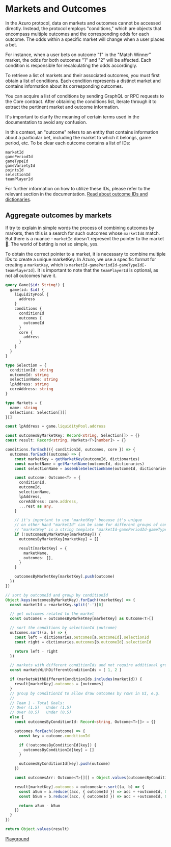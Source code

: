 
# Markets and Outcomes

In the Azuro protocol, data on markets and outcomes cannot be accessed directly. Instead, the protocol employs
"conditions," which are objects that encompass multiple outcomes and the corresponding odds for each outcome. The odds
within a specific market will change when a user places a bet.

For instance, when a user bets on outcome "1" in the "Match Winner" market, the odds for both outcomes "1" and "2" will
be affected. Each condition is responsible for recalculating the odds accordingly.

To retrieve a list of markets and their associated outcomes, you must first obtain a list of conditions. Each condition
represents a distinct market and contains information about its corresponding outcomes.

You can acquire a list of conditions by sending GraphQL or RPC requests to the Core contract. After obtaining the
conditions list, iterate through it to extract the pertinent market and outcome information.

<Callout type="info" emoji="ℹ️️">
  It's important to clarify the meaning of certain terms used in the documentation to avoid any confusion.

  In this context, an "outcome" refers to an entity that contains information about a particular bet, including the market
  to which it belongs, game period, etc. To be clear each outcome contains a list of IDs:

  ```
  marketId
  gamePeriodId
  gameTypeId
  gameVarietyId
  pointsId
  selectionId
  teamPlayerId
  ```

  For further information on how to utilize these IDs, please refer to the relevant section in the documentation.
  [Read about outcome IDs and dictionaries](/build-own-app/dive-deeper/dictionaries).
</Callout>


## Aggregate outcomes by markets

If try to explain in simple words the process of combining outcomes by markets, then this is a search for such outcomes
whose `marketId`s match. But there is a nuance - `marketId` doesn't represent the pointer to the market 🤔. The world
of betting is not so simple, yes.

To obtain the correct pointer to a market, it is necessary to combine multiple IDs to create a unique marketKey.
In Azuro, we use a specific format for creating a `marketKey`, which is `marketId-gamePeriodId-gameTypeId[-teamPlayerId]`.
It is important to note that the `teamPlayerId` is optional, as not all outcomes have it.

```graphql
query Game($id: String!) {
  game(id: $id) {
    liquidityPool {
      address
    }
    conditions {
      conditionId
      outcomes {
        outcomeId
      }
      core {
        address
      }
    }
  }
}
```

```ts
type Selection = {
  conditionId: string
  outcomeId: string
  selectionName: string
  lpAddress: string
  coreAddress: string
}

type Markets = {
  name: string
  selections: Selection[][]
}[]

const lpAddress = game.liquidityPool.address

const outcomesByMarketKey: Record<string, Selection[]> = {}
const result: Record<string, Markets<T>[number]> = {}

conditions.forEach(({ conditionId, outcomes, core }) => {
  outcomes.forEach((outcome) => {
    const marketKey = getMarketKey(outcomeId, dictionaries)
    const marketName = getMarketName(outcomeId, dictionaries)
    const selectionName = assembleSelectionName(outcomeId, dictionaries)

    const outcome: Outcome<T> = {
      conditionId,
      outcomeId,
      selectionName,
      lpAddress,
      coreAddress: core.address,
      ...rest as any,
    }

    // it's important to use "marketKey" because it's unique
    // on other hand "marketId" can be same for different groups of conditions
    // "marketKey" is a string template "marketId-gamePeriodId-gameTypeId[-teamPlayerId]"
    if (!outcomesByMarketKey[marketKey]) {
      outcomesByMarketKey[marketKey] = []

      result[marketKey] = {
        marketName,
        outcomes: [],
      }
    }

    outcomesByMarketKey[marketKey].push(outcome)
  })
})

// sort by outcomeId and group by conditionId
Object.keys(outcomesByMarketKey).forEach((marketKey) => {
  const marketId = +marketKey.split('-')[0]

  // get outcomes related to the market
  const outcomes = outcomesByMarketKey[marketKey] as Outcome<T>[]

  // sort the conditions by selectionId (outcome)
  outcomes.sort((a, b) => {
    const left = dictionaries.outcomes[a.outcomeId].selectionId
    const right = dictionaries.outcomes[b.outcomeId].selectionId

    return left - right
  })

  // markets with different conditionIds and not require additional grouping or sorting
  const marketsWithDifferentConditionIds = [ 1, 2 ]

  if (marketsWithDifferentConditionIds.includes(marketId)) {
    result[marketKey].outcomes = [outcomes]
  }
  // group by conditionId to allow draw outcomes by rows in UI, e.g.
  //
  // Team 1 - Total Goals:
  // Over (1.5)   Under (1.5)
  // Over (0.5)   Under (0.5)
  else {
    const outcomesByConditionId: Record<string, Outcome<T>[]> = {}

    outcomes.forEach((outcome) => {
      const key = outcome.conditionId

      if (!outcomesByConditionId[key]) {
        outcomesByConditionId[key] = []
      }

      outcomesByConditionId[key].push(outcome)
    })

    const outcomesArr: Outcome<T>[][] = Object.values(outcomesByConditionId)

    result[marketKey].outcomes = outcomesArr.sort((a, b) => {
      const aSum = a.reduce((acc, { outcomeId }) => acc + +outcomeId, 0)
      const bSum = b.reduce((acc, { outcomeId }) => acc + +outcomeId, 0)

      return aSum - bSum
    })
  }
})

return Object.values(result)
```




[Playground](https://stackblitz.com/edit/react-ts-3ggqdj?file=useData.ts)
